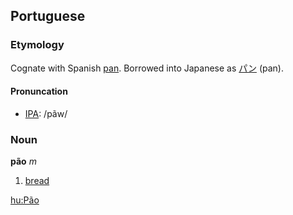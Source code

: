 ==Portuguese==
===Etymology===
Cognate with Spanish [[pan]]. Borrowed into Japanese as [[パン]] (pan).

====Pronuncation====
*[[w:IPA|IPA]]: /pãw/

===Noun===
'''pão''' ''m''

# [[bread]]

[[hu:Pão]]